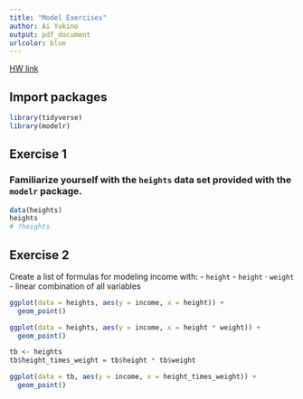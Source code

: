 ---
title: "Model Exercises"
author: Ai Yukino
output: pdf_document
urlcolor: blue
---

[HW link](https://titus.techtalentsouth.com/mod/assign/view.php?id=56556)

## Import packages

```{r}
library(tidyverse)
library(modelr)
```

## Exercise 1

### Familiarize yourself with the `heights` data set provided with the `modelr` package.

```{r}
data(heights)
heights
# ?heights
```

## Exercise 2

Create a list of formulas for modeling income with:
- `height`
- `height` $\cdot$ `weight`
- linear combination of all variables


```{r}
ggplot(data = heights, aes(y = income, x = height)) + 
  geom_point()
```

```{r}
ggplot(data = heights, aes(y = income, x = height * weight)) + 
  geom_point()
```

```{r}
tb <- heights
tb$height_times_weight = tb$height * tb$weight

ggplot(data = tb, aes(y = income, x = height_times_weight)) + 
  geom_point()
```




